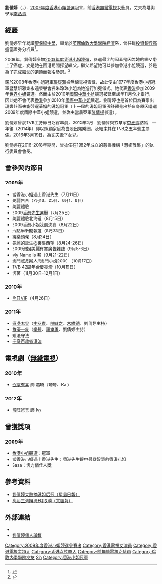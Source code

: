 {{blpsources|time=2020-12-01}}
{{藝人
| 姓名 = 劉倩婷
| 類型 = 女藝人
| 圖片 = 
| 圖片尺寸 = 
| 圖片簡介 = 
| 英文名 = Sandy Lau
| 羅馬拼音 = Lau Sin Ting
| 國籍 = {{CNHK}}
| 出生日期 = {{Birth date and age|1986|1|24}}
| 出生地點 = {{HKG-1959}}
| 逝世日期 =  
| 逝世地點 = 
| 職業 = [[演員|演員]]
| 語言 = [[粵語|粵語]]、[[英語|英語]]、[[現代標準漢語|國語]]
| 親屬 = 表姐：[[林敏俐|林敏俐]]<ref name="香港蘋果日報">{{cite news |url=https://hk.entertainment.appledaily.com/enews/realtime/article/20171017/57339953 |title=【贏在港姐冠軍】劉倩婷林敏俐兩老表星途相近 劉慧蘊一卸任即閃 |publisher=[[香港蘋果日報|香港蘋果日報]] |date=2017-10-17|accessdate=2022-01-31|language=zh-hk |archive-url=https://web.archive.org/web/20180520193622/https://hk.entertainment.appledaily.com/enews/realtime/article/20171017/57339953 |archive-date=2018-05-20 |dead-url=yes }}</ref>
| 教育程度 = [[倫敦大學學院|倫敦大學學院]]經濟學系
| 宗教信仰 = 
| 配偶 = [[李丞責|李丞責]]（2013年結婚）
| 兒女 = 長女：李仟辰<BR>{{Birth date and age|2016|3|19}}<BR>細女：李紳希<BR>{{Birth date and age|2021|3|25}}
| 出道地點 = {{HKG}}
| 出道日期 = {{start date and age|2009}}
| 活躍年代 = 2009年至2014年
| 經紀公司 = [[電視廣播有限公司|TVB]] (2009年至2014年)
| 網站 = 
| 獎項 = 2009年[[香港小姐競選|香港小姐競選]][[冠軍|冠軍]]
}}

'''劉倩婷'''（{{lang-en|Sandy Lau Sin Ting}}，{{bd|1986年|1月24日|catIdx=L劉}}），[[2009年度香港小姐競選|2009年度香港小姐競選]]冠軍，前[[香港|香港]][[無綫電視|無綫電視]]女藝員。丈夫為堪輿學家[[李丞責|李丞責]]。

== 經歷 ==
劉倩婷早年就讀[[聖保祿中學|聖保祿中學]]，畢業於[[英國|英國]][[倫敦大學學院|倫敦大學學院]][[經濟|經濟]]系，曾任職[[投資銀行|投資銀行]][[高盛|高盛]]當證券分析員<ref name="香港蘋果日報_2">{{cite web |url=http://hk.apple.nextmedia.com/entertainment/art/20090920/13227802 |title=麗之國：港姐醜女大平反 | publisher=[[香港蘋果日報|香港蘋果日報]]|date=2009-09-20 |access-date=2022-01-31 |language=zh-hk |author=陳寶明 |archive-url=https://web.archive.org/web/20160418055202/http://hk.apple.nextmedia.com/entertainment/art/20090920/13227802 |archive-date=2016-04-18 |dead-url=yes }}</ref>。

2009年，劉倩婷參加[[2009年度香港小姐競選|2009年度香港小姐競選]]，參選最大的因素是因為她的繼父患上了癌症，於是她在回港期間探望繼父。繼父希望她可以參加香港小姐競選，於是為了完成繼父的遺願而報名參選。<ref>{{Cite web |url=http://ent.tom.com/2009-06-20/000E/27041706.html |title=刘倩婷选港姐圆继父遗愿 |access-date=2009-12-08 |archive-url=https://web.archive.org/web/20100521161331/http://ent.tom.com/2009-06-20/000E/27041706.html |archive-date=2010-05-21 |dead-url=yes }}</ref>

鑑於2008年香港小姐冠軍[[張舒雅|張舒雅]]被無線電視雪藏，故此便由1977年度香港小姐冠軍暨慧妍雅集永遠榮譽會長朱玲玲小姐為她進行加冕儀式。她代表[[香港|香港]]參加2009年[[世界小姐|世界小姐]]競選。然而由於2010年[[國際中華小姐|國際中華小姐]]競選被延至該年11月份才舉行，因此她不會代表[[香港|香港]]參加2010年[[國際中華小姐|國際中華小姐]]競選。劉倩婷也是首位因為賽事出現變卦而未能競逐華姐的港姐冠軍（上一屆的港姐冠軍張舒雅是出於自身原因退選2009年度國際中華小姐競選，並改由當屆亞軍[[陳倩揚|陳倩揚]]參選）。

劉倩婷曾於TVB主持節目及客串劇，2013年2月，劉倩婷與玄學家[[李丞責|李丞責]]結婚，一年後（2014年）即以照顧家庭為由淡出娛樂圈，及結束其在TVB之五年賓主關係。2016年3月19日，為丈夫誕下女兒。

劉倩婷在2016-2018年期間，曾擔任在1982年成立的慈善機構「慧姸雅集」的執行委員會會長。

==曾參與的節目==
===2009年===
*當香港小姐遇上香港先生（7月11日）
*美麗告白（7月18、25日、8月1、8日）
*美麗體驗
*2009[[香港先生選舉|香港先生選舉]]（7月25日）
*美麗體驗北海道（8月15日）
*2009香港小姐競選決賽（8月22日）
*六點半新聞報道（8月23日）
*娛樂頭條（8月24日）
*美麗的誕生@[[東張西望|東張西望]]（8月24-26日）
*2009港姐美麗有賞廣告雜誌（9月5-6日）
*My Name Is 邦（9月21-22日）
*澳門威尼斯人®澳門小姐2009 （10月17日）
*TVB 42周年台慶亮燈（10月19日）
*活著（11月30日-12月1日）
===2010年===
*[[今日VIP|今日VIP]]（4月26日）

===2011年===
*[[香港玄案|香港玄案]]（[[李丞責|李丞責]]、[[陳敏之|陳敏之]]、[[朱維德|朱維德]]、劉倩婷主持）
*[[激優一族|激優一族]]（[[樂瞳|樂瞳]]、[[羅孝勇|羅孝勇]]、劉倩婷主持）
*知法守法
*[[千奇百趣省港澳|千奇百趣省港澳]]

==電視劇（[[無綫電視|無綫電視]]）==
===2010年===
*[[依家有喜|依家有喜]] 飾 葛琦（琦琦、Kat）
===2012年===
*[[當旺爸爸|當旺爸爸]] 飾 Ivy

==曾獲獎項==
===2009年===
*[[香港小姐競選|香港小姐競選]]：冠軍
*當香港小姐遇上香港先生：香港先生眼中最具智慧的香港小姐
*Sasa：活力俏佳人獎

== 參考資料 ==
{{reflist}}
*[http://www.singtao.com/archive/fullstory.asp?andor=or&year1=2009&month1=8&day1=22&year2=2009&month2=9&day2=20&category=f&id=20090823f01&keyword1=劉倩婷&keyword2=劉倩婷 劉倩婷大熱摘港姐后冠（星島日報）]
*[http://paper.wenweipo.com/2009/09/14/EN0909140019.htm 應屆三港姐憑EQ取勝（文匯報）] {{Wayback|url=http://paper.wenweipo.com/2009/09/14/EN0909140019.htm |date=20101219023451 }}

==外部連結==
*{{instagram|sandy.lausinting}}
*[https://web.archive.org/web/20110103032506/http://sandy-lau.net/index.php 劉倩婷個人論壇]
{{香港小姐|[[張舒雅|張舒雅]]|冠|2009|[[陳庭欣|陳庭欣]]}}
{{DEFAULTSORT:Lau}}
[[Category:2009年度香港小姐競選參賽者|Category:2009年度香港小姐競選參賽者]]
[[Category:香港電視女演員|Category:香港電視女演員]]
[[Category:香港電視主持人|Category:香港電視主持人]]
[[Category:香港女性商人|Category:香港女性商人]]
[[Category:前無綫電視女藝員|Category:前無綫電視女藝員]]
[[Category:倫敦大學學院校友|Category:倫敦大學學院校友]]
[[Category:劉姓|Sin]]
[[Category:香港小姐冠軍|Category:香港小姐冠軍]]